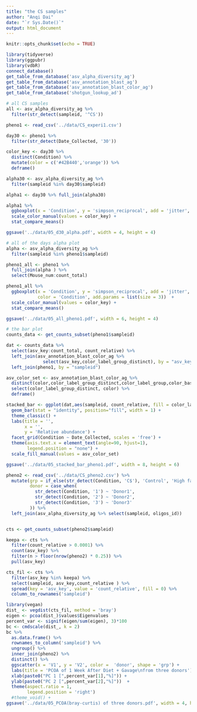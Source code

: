 ```yaml
---
title: "the CS samples"
author: "Anqi Dai"
date: "`r Sys.Date()`"
output: html_document
---
```


```r
knitr::opts_chunk$set(echo = TRUE)
```

```r
library(tidyverse)
library(ggpubr)
library(vdbR)
connect_database()
get_table_from_database('asv_alpha_diversity_ag')
get_table_from_database('asv_annotation_blast_ag')
get_table_from_database('asv_annotation_blast_color_ag')
get_table_from_database('shotgun_lookup_ad')
```

```r
# all CS samples
all <- asv_alpha_diversity_ag %>% 
  filter(str_detect(sampleid, '^CS'))

pheno1 <- read_csv('../data/CS_experi1.csv')

day30 <- pheno1 %>% 
  filter(str_detect(Date_Collected, '30')) 

color_key <- day30 %>% 
  distinct(Condition) %>% 
  mutate(color = c('#42B440','orange')) %>% 
  deframe()

alpha30 <- asv_alpha_diversity_ag %>% 
  filter(sampleid %in% day30$sampleid)

alpha1 <- day30 %>% full_join(alpha30)

alpha1 %>% 
  ggboxplot(x = 'Condition', y = 'simpson_reciprocal', add = 'jitter', color = 'Condition', add.params = list(size = 3))  +
  scale_color_manual(values = color_key) +
  stat_compare_means() 

ggsave('../data/05_d30_alpha.pdf', width = 4, height = 4)

```

```r
# all of the days alpha plot
alpha <- asv_alpha_diversity_ag %>% 
  filter(sampleid %in% pheno1$sampleid)

pheno1_all <- pheno1 %>% 
  full_join(alpha ) %>% 
  select(Mouse_num:count_total)

pheno1_all %>% 
  ggboxplot(x = 'Condition', y = 'simpson_reciprocal', add = 'jitter', facet.by = 'Date_Collected',
            color = 'Condition', add.params = list(size = 3))  +
  scale_color_manual(values = color_key) +
  stat_compare_means() 

ggsave('../data/05_all_pheno1.pdf', width = 6, height = 4)
```


```r
# the bar plot
counts_data <- get_counts_subset(pheno1$sampleid)

dat <- counts_data %>% 
  select(asv_key:count_total, count_relative) %>% 
  left_join(asv_annotation_blast_color_ag %>% 
              select(asv_key,color_label_group_distinct), by = "asv_key") %>% 
  left_join(pheno1, by = "sampleid")

asv_color_set <- asv_annotation_blast_color_ag %>% 
  distinct(color,color_label_group_distinct,color_label_group,color_base) %>% 
  select(color_label_group_distinct, color) %>% 
  deframe()
```

```r
stacked_bar <- ggplot(dat,aes(sampleid, count_relative, fill = color_label_group_distinct) ) +
  geom_bar(stat = "identity", position="fill", width = 1) +
  theme_classic() +
  labs(title = '',
       x = '',
       y = 'Relative abundance') +
  facet_grid(Condition ~ Date_Collected, scales = 'free') +
  theme(axis.text.x = element_text(angle=90, hjust=1),
        legend.position = "none") +
  scale_fill_manual(values = asv_color_set)

ggsave('../data/05_stacked_bar_pheno1.pdf', width = 8, height = 6)
```

```r
pheno2 <- read_csv('../data/CS_pheno2.csv') %>% 
  mutate(grp = if_else(str_detect(Condition, 'C$'), 'Control', 'High fat'),
         donor = case_when(
           str_detect(Condition, '1') ~ 'Donor1',
           str_detect(Condition, '2') ~ 'Donor2',
           str_detect(Condition, '3') ~ 'Donor3'
         )) %>% 
  left_join(asv_alpha_diversity_ag %>% select(sampleid, oligos_id))


cts <- get_counts_subset(pheno2$sampleid)

keepa <- cts %>% 
  filter(count_relative > 0.0001) %>% 
  count(asv_key) %>% 
  filter(n > floor(nrow(pheno2) * 0.25)) %>% 
  pull(asv_key)
```

```r
cts_fil <- cts %>% 
  filter(asv_key %in% keepa) %>% 
  select(sampleid, asv_key,count_relative ) %>% 
  spread(key = 'asv_key', value = 'count_relative', fill = 0) %>% 
  column_to_rownames('sampleid')

library(vegan)
dist_ <- vegdist(cts_fil, method = 'bray')
eigen <- pcoa(dist_)$values$Eigenvalues
percent_var <- signif(eigen/sum(eigen), 3)*100
bc <- cmdscale(dist_, k = 2)
bc %>%
  as.data.frame() %>%
  rownames_to_column('sampleid') %>% 
  ungroup() %>% 
  inner_join(pheno2) %>% 
  distinct() %>% 
  ggscatter(x = 'V1', y = 'V2', color =  'donor', shape = 'grp') +
  labs(title = 'PCOA of 1 Week After Diet + Gavage\nfrom three donors') +
  xlab(paste0("PC 1 [",percent_var[1],"%]")) +
  ylab(paste0("PC 2 [",percent_var[2],"%]"))  +
  theme(aspect.ratio = 1,
        legend.position = 'right')
  #theme_void() +
ggsave('../data/05_PCOA(bray-curtis) of three donors.pdf', width = 4, height = 4)
```

